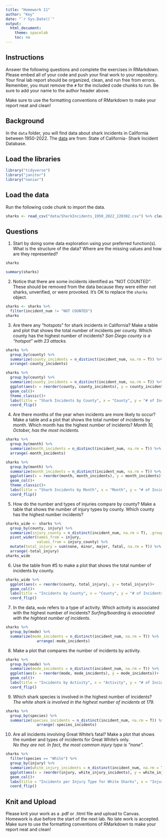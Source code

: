 ```yaml
---
title: "Homework 11"
author: "Key"
date: "`r Sys.Date()`"
output:
  html_document:
    theme: spacelab
    toc: no
---
```


## Instructions
Answer the following questions and complete the exercises in RMarkdown. Please embed all of your code and push your final work to your repository. Your final lab report should be organized, clean, and run free from errors. Remember, you must remove the `#` for the included code chunks to run. Be sure to add your name to the author header above.  

Make sure to use the formatting conventions of RMarkdown to make your report neat and clean!    

## Background
In the `data` folder, you will find data about shark incidents in California between 1950-2022. The [data](https://catalog.data.gov/dataset/shark-incident-database-california-56167) are from: State of California- Shark Incident Database.   

## Load the libraries
```r
library("tidyverse")
library("janitor")
library("naniar")
```

## Load the data
Run the following code chunk to import the data.
```r
sharks <- read_csv("data/SharkIncidents_1950_2022_220302.csv") %>% clean_names()
```

## Questions
1. Start by doing some data exploration using your preferred function(s). What is the structure of the data? Where are the missing values and how are they represented?  
```r
sharks
```

```r
summary(sharks)
```

2. Notice that there are some incidents identified as "NOT COUNTED". These should be removed from the data because they were either not sharks, unverified, or were provoked. It's OK to replace the `sharks` object.
```r
sharks <- sharks %>% 
  filter(incident_num != "NOT COUNTED")
sharks
```

3. Are there any "hotspots" for shark incidents in California? Make a table and plot that shows the total number of incidents per county. Which county has the highest number of incidents? _San Diego county is a "hotspot" with 23 attacks._

```r
sharks %>% 
  group_by(county) %>% 
  summarize(county_incidents = n_distinct(incident_num, na.rm = T)) %>% 
  arrange(-county_incidents)
```

```r
sharks %>% 
  group_by(county) %>% 
  summarize(county_incidents = n_distinct(incident_num, na.rm = T)) %>% 
  ggplot(aes(x = reorder(county, county_incidents), y = county_incidents))+
  geom_col()+
  theme_classic()+
  labs(title = "Shark Incidents by County", x = "County", y = "# of Incidents")+
  coord_flip()
```

4. Are there months of the year when incidents are more likely to occur? Make a table and a plot that shows the total number of incidents by month. Which month has the highest number of incidents? _Month 10, October, has the most incidents._

```r
sharks %>% 
  group_by(month) %>% 
  summarize(month_incidents = n_distinct(incident_num, na.rm = T)) %>% 
  arrange(-month_incidents)
```

```r
sharks %>% 
  group_by(month) %>% 
  summarize(month_incidents = n_distinct(incident_num, na.rm = T)) %>% 
  ggplot(aes(x = reorder(month, month_incidents), y = month_incidents))+
  geom_col()+
  theme_classic()+
  labs(title = "Shark Incidents by Month", x = "Month", y = "# of Incidents")+
  coord_flip()
```

5. How do the number and types of injuries compare by county? Make a table that shows the number of injury types by county. Which county has the highest number incidents?

```r
sharks_wide <- sharks %>% 
  group_by(county, injury) %>% 
  summarize(injury_county = n_distinct(incident_num, na.rm = T), .groups = 'keep') %>% 
  pivot_wider(names_from = injury,
              values_from = injury_county) %>% 
  mutate(total_injury = sum(none, minor, major, fatal, na.rm = T)) %>% 
  arrange(-total_injury)
sharks_wide
```

6. Use the table from #5 to make a plot that shows the total number of incidents by county.
```r
sharks_wide %>% 
  ggplot(aes(x = reorder(county, total_injury), y = total_injury))+
  geom_col()+
  labs(title = "Incidents by County", x = "County", y = "# of Incidents")+
  coord_flip()
```

7. In the data, `mode` refers to a type of activity. Which activity is associated with the highest number of incidents?
_Surfing/boarding is associated with the hightest number of incidents._
```r
sharks %>% 
  group_by(mode) %>% 
  summarize(mode_incidents = n_distinct(incident_num, na.rm = T)) %>% 
              arrange(-mode_incidents)
```

8. Make a plot that compares the number of incidents by activity.
```r
sharks %>% 
  group_by(mode) %>% 
  summarize(mode_incidents = n_distinct(incident_num, na.rm = T)) %>%
  ggplot(aes(x = reorder(mode, mode_incidents), y = mode_incidents))+
  geom_col()+
  labs(title = "Incidents by Activity", x = "Activity", y = "# of Incidents")+
  coord_flip()
```

9. Which shark species is involved in the highest number of incidents?  
_The white shark is involved in the highest number of incidents at 179._
```r
sharks %>% 
  group_by(species) %>% 
  summarize(species_incidents = n_distinct(incident_num, na.rm = T)) %>% 
              arrange(-species_incidents)
```

10. Are all incidents involving Great White's fatal? Make a plot that shows the number and types of incidents for Great White's only.  
_No they are not. In fact, the most common injury type is "none"._
```r
sharks %>% 
  filter(species == "White") %>%
  group_by(injury) %>% 
  summarize(white_injury_incidents = n_distinct(incident_num, na.rm = T), .groups = 'keep') %>% 
  ggplot(aes(x = reorder(injury, white_injury_incidents), y = white_injury_incidents))+
  geom_col()+
  labs(title = "Incidents per Injury Type for White Sharks", x = "Injury", y = "# of Incidents")+
  coord_flip()
```

## Knit and Upload
Please knit your work as a .pdf or .html file and upload to Canvas. Homework is due before the start of the next lab. No late work is accepted. Make sure to use the formatting conventions of RMarkdown to make your report neat and clean! 